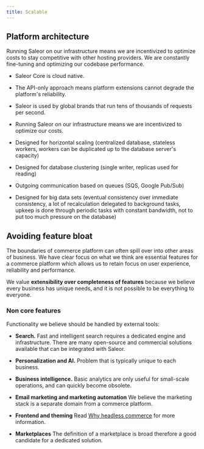 ```yaml
---
title: Scalable
---
```


## Platform architecture

Running Saleor on our infrastructure means we are incentivized to optimize costs to stay competitive with other hosting providers.
We are constantly fine-tuning and optimizing our codebase performance.

- Saleor Core is cloud native.

- The API-only approach means platform extensions cannot degrade the platform's reliability.

- Saleor is used by global brands that run tens of thousands of requests per second.

- Running Saleor on our infrastructure means we are incentivized to optimize our costs.

- Designed for horizontal scaling
  (centralized database, stateless workers, workers can be duplicated up to the database server's capacity)

- Designed for database clustering (single writer, replicas used for reading)

- Outgoing communication based on queues (SQS, Google Pub/Sub)

- Designed for big data sets
  (eventual consistency over immediate consistency, a lot of recalculation delegated to background tasks,
  upkeep is done through periodic tasks with constant bandwidth, not to put too much pressure on the database)

## Avoiding feature bloat

The boundaries of commerce platform can often spill over into other areas of business.
We have clear focus on what we think are essential features for a commerce platform
which allows us to retain focus on user experience, reliability and performance.

We value **extensibility over completeness of features** because we believe every business has unique needs,
and it is not possible to be everything to everyone.

### Non core features

Functionality we believe should be handled by external tools:

- **Search.**
  Fast and intelligent search requires a dedicated engine and infrastructure.
  There are many open-source and commercial solutions available that can be integrated with Saleor.

- **Personalization and AI.** Problem that is typically unique to each business.

- **Business intelligence.**
  Basic analytics are only useful for small-scale operations, and can quickly become obsolete.

- **Email marketing and marketing automation**
  We believe the marketing stack is a separate domain from a commerce platform.

- **Frontend and theming**
  Read [Why headless commerce](overview/why-saleor/headless.mdx) for more information.

- **Marketplaces**
  The definition of a marketplace is broad therefore a good candidate for a dedicated solution.

